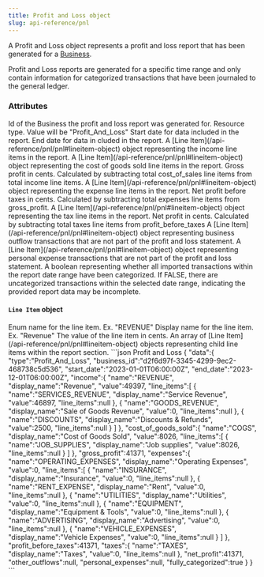 ```yaml
---
title: Profit and Loss object
slug: api-reference/pnl
---
```


A Profit and Loss object represents a profit and loss report that has been generated for a [Business](/api-reference/business/business).

Profit and Loss reports are generated for a specific time range and only contain information for categorized transactions that have been journaled to the general ledger.

### Attributes

<ParamField body="business_id" type="string">
  Id of the Business the profit and loss report was generated for.
</ParamField>
<ParamField body="type" type="string">
  Resource type. Value will be "Profit_And_Loss"
</ParamField>
<ParamField body="start_date" type="ISO8601 timestamp">
  Start date for data included in the report.
</ParamField>
<ParamField body="end_date" type="ISO8601 timestamp">
  End date for data in cluded in the report.
</ParamField>
<ParamField body="income" type="Line Item object">
  A [Line Item](/api-reference/pnl/pnl#lineitem-object) object representing the income line items in the report.
</ParamField>
<ParamField body="cost_of_goods_sold" type="Line Item object">
  A [Line Item](/api-reference/pnl/pnl#lineitem-object) object representing the cost of goods sold line items in the report.
</ParamField>
<ParamField body="gross_profit" type="integer">
  Gross profit in cents. Calculated by subtracting total cost_of_sales line items from total income line items.
</ParamField>
<ParamField body="expenses" type="Line Item object">
  A [Line Item](/api-reference/pnl/pnl#lineitem-object) object representing the expense line items in the report.
</ParamField>
<ParamField body="profit_before_taxes" type="integer">
  Net profit before taxes in cents. Calculated by subtracting total expenses line items from gross_profit.
</ParamField>
<ParamField body="taxes" type="Line Item object">
  A [Line Item](/api-reference/pnl/pnl#lineitem-object) object representing the tax line items in the report.
</ParamField>
<ParamField body="net_profit" type="integer">
  Net profit in cents. Calculated by subtracting total taxes line items from profit_before_taxes
</ParamField>
<ParamField body="other_outflows" type="Line Item object">
  A [Line Item](/api-reference/pnl/pnl#lineitem-object) object representing business outflow transactions that are not part of the profit and loss statement.
</ParamField>
<ParamField body="personal_expenses" type="Line Item object">
  A [Line Item](/api-reference/pnl/pnl#lineitem-object) object representing personal expense transactions that are not part of the profit and loss statement.
</ParamField>
<ParamField body="fully_categorized" type="boolean">
  A boolean representing whether all imported transactions within the report date range have been categorized. If FALSE, there are uncategorized transactions within the selected date range, indicating the provided report data may be incomplete.
</ParamField>

#### `Line Item` object
<ParamField body="name" type="enum">
  Enum name for the line item. Ex. "REVENUE"
</ParamField>
<ParamField body="display_name" type="string">
  Display name for the line item. Ex. "Revenue"
</ParamField>
<ParamField body="value" type="integer">
  The value of the line item in cents.
</ParamField>
<ParamField body="child_items" type="array of Line Item objects">
  An array of [Line Item](/api-reference/pnl/pnl#lineitem-object) objects representing child line items within the report section.
</ParamField>

<ResponseExample>
```json Profit and Loss
{
  "data":{
    "type":"Profit_And_Loss",
    "business_id":"d2f6d97f-3345-4299-9ec2-468738c5d536",
    "start_date":"2023-01-01T06:00:00Z",
    "end_date":"2023-12-01T06:00:00Z",
    "income":{
      "name":"REVENUE",
      "display_name":"Revenue",
      "value":49397,
      "line_items":[
        {
          "name":"SERVICES_REVENUE",
          "display_name":"Service Revenue",
          "value":46897,
          "line_items":null
        },
        {
          "name":"GOODS_REVENUE",
          "display_name":"Sale of Goods Revenue",
          "value":0,
          "line_items":null
        },
        {
          "name":"DISCOUNTS",
          "display_name":"Discounts & Refunds",
          "value":2500,
          "line_items":null
        }
      ]
    },
    "cost_of_goods_sold":{
      "name":"COGS",
      "display_name":"Cost of Goods Sold",
      "value":8026,
      "line_items":[
        {
          "name":"JOB_SUPPLIES",
          "display_name":"Job supplies",
          "value":8026,
          "line_items":null
        }
      ]
    },
    "gross_profit":41371,
    "expenses":{
      "name":"OPERATING_EXPENSES",
      "display_name":"Operating Expenses",
      "value":0,
      "line_items":[
        {
          "name":"INSURANCE",
          "display_name":"Insurance",
          "value":0,
          "line_items":null
        },
        {
          "name":"RENT_EXPENSE",
          "display_name":"Rent",
          "value":0,
          "line_items":null
        },
        {
          "name":"UTILITIES",
          "display_name":"Utilities",
          "value":0,
          "line_items":null
        },
        {
          "name":"EQUIPMENT",
          "display_name":"Equipment & Tools",
          "value":0,
          "line_items":null
        },
        {
          "name":"ADVERTISING",
          "display_name":"Advertising",
          "value":0,
          "line_items":null
        },
        {
          "name":"VEHICLE_EXPENSES",
          "display_name":"Vehicle Expenses",
          "value":0,
          "line_items":null
        }
      ]
    },
    "profit_before_taxes":41371,
    "taxes":{
      "name":"TAXES",
      "display_name":"Taxes",
      "value":0,
      "line_items":null
    },
    "net_profit":41371,
    "other_outflows":null,
    "personal_expenses":null,
    "fully_categorized":true
  }
}
```
</ResponseExample>